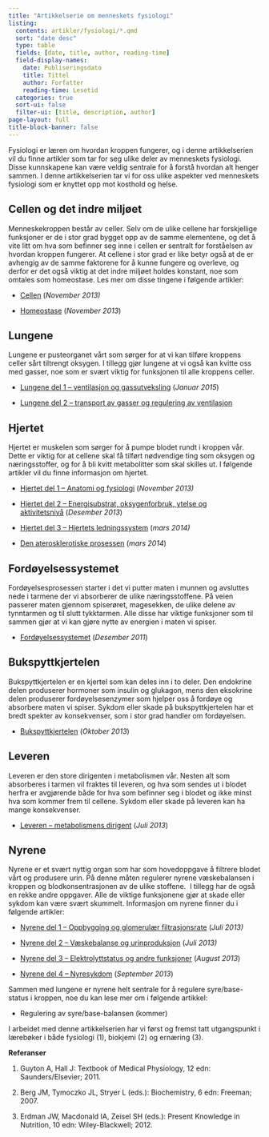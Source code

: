```yaml
---
title: "Artikkelserie om menneskets fysiologi"
listing:
  contents: artikler/fysiologi/*.qmd
  sort: "date desc"
  type: table
  fields: [date, title, author, reading-time]
  field-display-names: 
    date: Publiseringsdato
    title: Tittel
    author: Forfatter
    reading-time: Lesetid
  categories: true
  sort-ui: false
  filter-ui: [title, description, author]
page-layout: full
title-block-banner: false
---
```


Fysiologi er læren om hvordan kroppen fungerer, og i denne artikkelserien vil du finne artikler som tar for seg ulike deler av menneskets fysiologi. Disse kunnskapene kan være veldig sentrale for å forstå hvordan alt henger sammen. I denne artikkelserien tar vi for oss ulike aspekter ved menneskets fysiologi som er knyttet opp mot kosthold og helse.

## Cellen og det indre miljøet

Menneskekroppen består av celler. Selv om de ulike cellene har forskjellige funksjoner er de i stor grad bygget opp av de samme elementene, og det å vite litt om hva som befinner seg inne i cellen er sentralt for forståelsen av hvordan kroppen fungerer. At cellene i stor grad er like betyr også at de er avhengig av de samme faktorene for å kunne fungere og overleve, og derfor er det også viktig at det indre miljøet holdes konstant, noe som omtales som homeostase. Les mer om disse tingene i følgende artikler:

-   [Cellen](http://www.friskogfunksjonell.no/cellen/ "Cellen") (*November 2013)*

-   [Homeostase](http://www.friskogfunksjonell.no/homeostase/ "Homeostase") (*November 2013*)

## Lungene

Lungene er pusteorganet vårt som sørger for at vi kan tilføre kroppens celler sårt tiltrengt oksygen. I tillegg gjør lungene at vi også kan kvitte oss med gasser, noe som er svært viktig for funksjonen til alle kroppens celler.

-   [Lungene del 1 – ventilasjon og gassutveksling](http://www.friskogfunksjonell.no/lunge-1/ "Lungene del 1 – ventilasjon og gassutveksling") (*Januar 2015*)

-   [Lungene del 2 – transport av gasser og regulering av ventilasjon](http://www.friskogfunksjonell.no/lunge-2/ "Lungene del 2 – transport av gasser og regulering av ventilasjon")

## Hjertet

Hjertet er muskelen som sørger for å pumpe blodet rundt i kroppen vår. Dette er viktig for at cellene skal få tilført nødvendige ting som oksygen og næringsstoffer, og for å bli kvitt metabolitter som skal skilles ut. I følgende artikler vil du finne informasjon om hjertet.

-   [Hjertet del 1 – Anatomi og fysiologi](http://www.friskogfunksjonell.no/hjertet-del-1/ "Hjertet Del 1") (*November 2013)*

-   [Hjertet del 2 – Energisubstrat, oksygenforbruk, ytelse og aktivitetsnivå](http://www.friskogfunksjonell.no/hjertet-del-2/ "Hjertet del 2 – energisubstrat, oksygenforbruk, ytelse og aktivitetsnivå") (*Desember 2013*)

-   [Hjertet del 3 – Hjertets ledningssystem](http://www.friskogfunksjonell.no/hjertets-del-3/ "Hjertet del 3 – Hjertets ledningssystem") (*mars 2014)*

-   [Den aterosklerotiske prosessen](http://www.friskogfunksjonell.no/aterosklerose/ "Aterosklerose – Hva og Hvordan") (*mars 2014*)

## Fordøyelsessystemet

Fordøyelsesprosessen starter i det vi putter maten i munnen og avsluttes nede i tarmene der vi absorberer de ulike næringsstoffene. På veien passerer maten gjennom spiserøret, magesekken, de ulike delene av tynntarmen og til slutt tykktarmen. Alle disse har viktige funksjoner som til sammen gjør at vi kan gjøre nytte av energien i maten vi spiser.

-   [Fordøyelsessystemet](http://www.friskogfunksjonell.no/fordoyelsessystemet/ "Fordøyelsessystemet") (*Desember 2011*)

## Bukspyttkjertelen

Bukspyttkjertelen er en kjertel som kan deles inn i to deler. Den endokrine delen produserer hormoner som insulin og glukagon, mens den eksokrine delen produserer fordøyelsesenzymer som hjelper oss å fordøye og absorbere maten vi spiser. Sykdom eller skade på bukspyttkjertelen har et bredt spekter av konsekvenser, som i stor grad handler om fordøyelsen.

-   [Bukspyttkjertelen](http://www.friskogfunksjonell.no/bukspyttkjertelen/ "Bukspyttkjertelen") (*Oktober 2013*)

## Leveren

Leveren er den store dirigenten i metabolismen vår. Nesten alt som absorberes i tarmen vil fraktes til leveren, og hva som sendes ut i blodet herfra er avgjørende både for hva som befinner seg i blodet og ikke minst hva som kommer frem til cellene. Sykdom eller skade på leveren kan ha mange konsekvenser.

-   [Leveren – metabolismens dirigent](http://www.friskogfunksjonell.no/leveren/ "Leveren – metabolismens dirigent") (*Juli 2013*)

## Nyrene

Nyrene er et svært nyttig organ som har som hovedoppgave å filtrere blodet vårt og produsere urin. På denne måten regulerer nyrene væskebalansen i kroppen og blodkonsentrasjonen av de ulike stoffene.  I tillegg har de også en rekke andre oppgaver. Alle de viktige funksjonene gjør at skade eller sykdom kan være svært skummelt. Informasjon om nyrene finner du i følgende artikler:

-   [Nyrene del 1 – Oppbygging og glomerulær filtrasjonsrate](http://www.friskogfunksjonell.no/nyre-1/ "Nyrene del 1 – Oppbygging og glomerulær filtrasjonsrate") (*Juli 2013)*

-   [Nyrene del 2 – Væskebalanse og urinproduksjon](http://www.friskogfunksjonell.no/nyre-2/ "Nyrene del 2 – Væskebalanse og urinproduksjon") (*Juli 2013)*

-   [Nyrene del 3 – Elektrolyttstatus og andre funksjoner](http://www.friskogfunksjonell.no/nyre-3/ "Nyrene del 3 – Elektrolyttstatus og andre funksjoner") (*August 2013*)

-   [Nyrene del 4 – Nyresykdom](http://www.friskogfunksjonell.no/nyre-4/ "Nyrene del 4 – nyresykdom") (*September 2013*)

Sammen med lungene er nyrene helt sentrale for å regulere syre/base-status i kroppen, noe du kan lese mer om i følgende artikkel:

-   Regulering av syre/base-balansen (kommer)

I arbeidet med denne artikkelserien har vi først og fremst tatt utgangspunkt i lærebøker i både fysiologi (1), biokjemi (2) og ernæring (3).

**Referanser**

1.  Guyton A, Hall J: Textbook of Medical Physiology, 12 edn: Saunders/Elsevier; 2011.

2.  Berg JM, Tymoczko JL, Stryer L (eds.): Biochemistry, 6 edn: Freeman; 2007.

3.  Erdman JW, Macdonald IA, Zeisel SH (eds.): Present Knowledge in Nutrition, 10 edn: Wiley-Blackwell; 2012.
